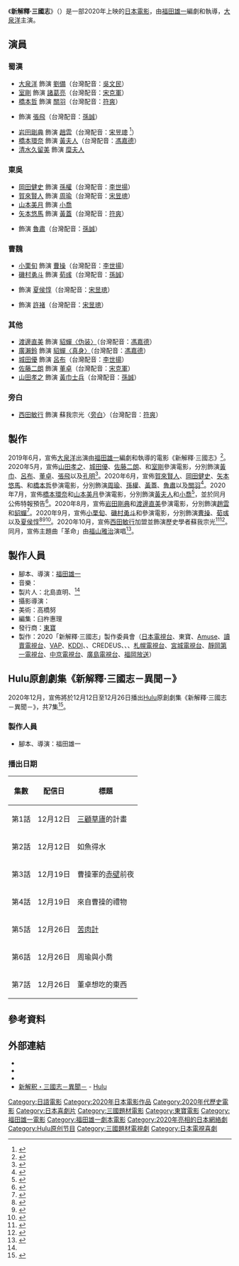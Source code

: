 {{noteTA
|G1=Show
|G2=Movie
|1=zh-cn:三国志新解;zh-hk:反轉三國志;zh-tw:新解釋·三國志;
}}
{{電影資訊框
| 片名 = 新解釋·三國志
| 電影原名 = {{lang|ja|新解釈・三國志}}
| 圖像 = Shinkaishaku Sangokushi.jpg
| 圖像說明 = 日本電影海報
| 片名表記 = {{Infobox name module
| japanese = 
| kana = 
}}
| 副標題 = 
| 導演 = [[福田雄一|福田雄一]]
| 監製 = {{Plainlist|
* 北島直明<ref name=":0">{{Cite web|title=大泉洋×福田雄一 ２人の奇才が初タッグでコメディ界の歴史を塗り替える! ?|url=https://getnavi.jp/entertainment/392289/|publisher=GetNavi web ゲットナビ|date=2019-06-14|accessdate=2020-09-03|language=ja}}</ref>
* {{lj|松橋真三|松橋真三}}<ref name=":0" />
}}
| 製片 = 
| 編劇 = 
| 劇本 = 福田雄一
| 故事 = 
| 原著 = 
| 旁白 = [[西田敏行|西田敏行]]
| 統籌 = 
| 主演 = {{Plainlist|
* [[大泉洋|大泉洋]]
* [[賀來賢人|賀來賢人]]
* [[橋本環奈|橋本環奈]]
* [[山本美月|山本美月]]
* [[岡田健史|岡田健史]]
* [[橋本哲|橋本哲]]
* {{lj|高橋努 (演員)|高橋努|高橋努}}
* [[岩田剛典|岩田剛典]]
* [[廣瀨鈴|廣瀨鈴]]
* [[渡邊直美|渡邊直美]]
* [[磯村勇斗|磯村勇斗]]
* [[矢本悠馬|矢本悠馬]]
* {{lj|阿部進之介|阿部進之介}}
* {{lj|一之瀬亘|一ノ瀬ワタル}} 
* {{lj|半海一晃|半海一晃}}
* [[室剛|室剛]]
* [[山田孝之|山田孝之]]
* [[城田優|城田優]]
* [[佐藤二朗|佐藤二朗]]
* [[小栗旬|小栗旬]]
* 西田敏行
}}
| 配樂 = {{lj|瀨川英史|瀬川英史}}
| 主題曲 = [[福山雅治|福山雅治]]《革命》
| 片尾曲 = 
| 攝影 = {{lj|工藤哲也|工藤哲也}}
| 剪輯 = 臼杵惠理
| 音效 =
| 製片商 = 2020「新解釋·三國志」製作委員會
| 片長 = 113分鐘
| 產地 = {{JPN}}
| 語言 = [[日語|日語]]
| 上映日期 = {{flagicon|JPN}}{{flagicon|TWN}} 2020年12月11日<br />{{flagicon|HKG}} 2021年3月4日
| 發行商   = {{flagicon|JPN}} [[東寶|東寶]]<br />{{flagicon|TWN}} [[車庫娛樂|車庫娛樂]]<br />{{flagicon|HKG}} [[羚邦集團|羚邦娛樂]]
| 發行日期 = 
| 公映許可 = 
| 預算 = 
| 票房 = 22億日圓（截至12月28日）
| 前集 = 
| 續集 = 
| 中國大陸片名 = 三国志新解
| 香港片名 = 反轉三國志
| 臺灣片名 = 新解釋·三國志
| 新加坡片名 = 
| 馬來西亞片名 = 
| 官方網站 = 
}}
《'''新解釋·三國志'''》（{{lang-ja|新解釈・三國志}}）是一部2020年上映的[[日本電影|日本電影]]，由[[福田雄一|福田雄一]]編劇和執導，[[大泉洋|大泉洋]]主演。

== 演員 ==
=== 蜀漢 ===
* [[大泉洋|大泉洋]] 飾演 [[劉備|劉備]]（台灣配音：[[吳文民|吳文民]]）
* [[室剛|室剛]] 飾演 [[諸葛亮|諸葛亮]]（台灣配音：[[宋克軍|宋克軍]]）
* [[橋本哲|橋本哲]] 飾演 [[關羽|關羽]]（台灣配音：[[符爽|符爽]]）
* {{lj|高橋努 (演員)|高橋努|高橋努}} 飾演 [[張飛|張飛]]（台灣配音：[[孫誠|孫誠]]）
* [[岩田剛典|岩田剛典]] 飾演 [[趙雲|趙雲]]（台灣配音：[[宋昱璁|宋昱璁]] <ref>{{Facebook page|profile=y|515985490228433|配音界的美乃滋 阿聰先生|date=2021-06-01|language=zh-tw}}</ref>）
* [[橋本環奈|橋本環奈]] 飾演 [[黃夫人|黃夫人]]（台灣配音：[[馮嘉德|馮嘉德]]）
* [[清水久留美|清水久留美]] 飾演 [[糜夫人|糜夫人]]

=== 東吳 ===
* [[岡田健史|岡田健史]] 飾演 [[孫權|孫權]]（台灣配音：[[李世揚|李世揚]]）
* [[賀來賢人|賀來賢人]] 飾演 [[周瑜|周瑜]]（台灣配音：[[宋昱璁|宋昱璁]]）
* [[山本美月|山本美月]] 飾演 [[小喬|小喬]]
* [[矢本悠馬|矢本悠馬]] 飾演 [[黃蓋|黃蓋]]（台灣配音：[[符爽|符爽]]）
* {{lj|半海一晃|半海一晃}} 飾演 [[魯肅|魯肅]]（台灣配音：[[孫誠|孫誠]]）

=== 曹魏 ===
* [[小栗旬|小栗旬]] 飾演 [[曹操|曹操]]（台灣配音：[[李世揚|李世揚]]）
* [[磯村勇斗|磯村勇斗]] 飾演 [[荀彧|荀彧]]（台灣配音：[[孫誠|孫誠]]）
* {{lj|阿部進之介|阿部進之介}} 飾演 [[夏侯惇|夏侯惇]]（台灣配音：[[宋昱璁|宋昱璁]]）
* {{lj|一之瀬亘|一ノ瀬ワタル}} 飾演 [[許褚|許褚]]（台灣配音：[[宋昱璁|宋昱璁]]）

=== 其他 ===
* [[渡邊直美|渡邊直美]] 飾演 [[貂蟬|貂蟬〈伪装〉]]（台灣配音：[[馮嘉德|馮嘉德]]）
* [[廣瀨鈴|廣瀨鈴]] 飾演 [[貂蟬|貂蟬〈真身〉]]（台灣配音：[[馮嘉德|馮嘉德]]）
* [[城田優|城田優]] 飾演 [[呂布|呂布]]（台灣配音：[[李世揚|李世揚]]）
* [[佐藤二朗|佐藤二朗]] 飾演 [[董卓|董卓]]（台灣配音：[[宋克軍|宋克軍]]）
* [[山田孝之|山田孝之]] 飾演 [[黃巾之亂|黃巾士兵]]（台灣配音：[[孫誠|孫誠]]）

=== 旁白 ===
* [[西田敏行|西田敏行]] 飾演 蘇我宗光〈[[旁白|旁白]]〉（台灣配音：[[符爽|符爽]]）

== 製作 ==
2019年6月，宣佈[[大泉洋|大泉洋]]出演由[[福田雄一|福田雄一]]編劇和執導的電影《新解釋·三國志》<ref>{{cite web|url=https://eiga.com/news/20190605/4/|title=大泉洋、福田雄一と初タッグ！オリジナル映画「新解釈・三國志」で愚痴と文句しか言わない劉備玄徳|publisher=映画.com|date=2019-06-05|accessdate=2020-09-03|language=ja|archive-date=2020-05-03|archive-url=https://web.archive.org/web/20200503102956/https://eiga.com/news/20190605/4/|dead-url=no}}</ref>。2020年5月，宣佈[[山田孝之|山田孝之]]、[[城田優|城田優]]、[[佐藤二朗|佐藤二朗]]、{{lj|高橋努 (演員)|高橋努|高橋努}}和[[室剛|室剛]]參演電影，分別飾演[[黃巾之亂|黃巾]]、[[呂布|呂布]]、[[董卓|董卓]]、[[張飛|張飛]]以及[[諸葛亮|孔明]]<ref>{{cite web|url=https://eiga.com/news/20200503/5/|title=山田孝之VS大泉洋！福田雄一監督「新解釈・三國志」で実写作品初共演　城田優＆佐藤二朗も参戦|publisher=映画.com|date=2020-05-03|accessdate=2020-09-03|language=ja|archive-date=2020-06-27|archive-url=https://web.archive.org/web/20200627085656/https://eiga.com/news/20200503/5/|dead-url=no}}</ref>。2020年6月，宣佈[[賀來賢人|賀來賢人]]、[[岡田健史|岡田健史]]、[[矢本悠馬|矢本悠馬]]、{{lj|半海一晃|半海一晃}}和[[橋本哲|橋本哲]]參演電影，分別飾演[[周瑜|周瑜]]、[[孫權|孫權]]、[[黃蓋|黃蓋]]、[[魯肅|魯肅]]以及[[關羽|關羽]]<ref>{{cite web|url=https://eiga.com/news/20200603/3/|title=賀来賢人＆岡田健史、福田雄一監督「新解釈・三國志」で初共演！矢本悠馬＆半海一晃も参戦|publisher=映画.com|date=2020-06-03|accessdate=2020-09-03|language=ja|archive-date=2020-06-15|archive-url=https://web.archive.org/web/20200615091827/https://eiga.com/news/20200603/3/|dead-url=no}}</ref>。2020年7月，宣佈[[橋本環奈|橋本環奈]]和[[山本美月|山本美月]]參演電影，分別飾演[[黃夫人|黃夫人]]和[[小橋|小喬]]<ref>{{cite web|url=https://eiga.com/news/20200703/5/|title=橋本環奈＆山本美月、福田雄一監督「新解釈・三國志」参戦！　美しき“最強の妻”役に|publisher=映画.com|date=2020-07-03|accessdate=2020-09-03|language=ja|archive-date=2020-07-29|archive-url=https://web.archive.org/web/20200729194517/https://eiga.com/news/20200703/5/|dead-url=no}}</ref>，並於同月公佈特報預告<ref>{{cite web|url=https://eiga.com/news/20200715/7/|title=「新解釈・三國志」特報完成　壮大なスケールから一転、“劉備”大泉洋×“孔明”ムロツヨシの掛け合いも!?|publisher=映画.com|date=2020-07-15|accessdate=2020-09-03|language=ja|archive-date=2020-07-16|archive-url=https://web.archive.org/web/20200716025836/https://eiga.com/news/20200715/7/|dead-url=no}}</ref>。2020年8月，宣佈[[岩田剛典|岩田剛典]]和[[渡邊直美|渡邊直美]]參演電影，分別飾演[[趙雲|趙雲]]和[[貂蟬|貂蟬]]<ref>{{cite web|url=https://eiga.com/news/20200803/5/|title=岩田剛典は忠義の武将・趙雲！渡辺直美は絶世の舞姫・貂蝉！ 大泉洋主演「新解釈・三國志」に出演|publisher=映画.com|date=2020-08-03|accessdate=2020-09-03|language=ja|archive-date=2020-08-16|archive-url=https://web.archive.org/web/20200816010038/https://eiga.com/news/20200803/5/|dead-url=no}}</ref>。2020年9月，宣佈[[小栗旬|小栗旬]]、[[磯村勇斗|磯村勇斗]]和{{lj|阿部進之介|阿部進之介}}參演電影，分別飾演[[曹操|曹操]]、[[荀彧|荀彧]]以及[[夏侯惇|夏侯惇]]<ref>{{cite web|url=https://eiga.com/news/20200903/8/|title=小栗旬が曹操！　大泉洋主演「新解釈・三國志」で福田雄一監督作に再参戦|publisher=映画.com|date=2020-09-03|accessdate=2020-09-03|language=ja|archive-date=2020-09-07|archive-url=https://web.archive.org/web/20200907113040/https://eiga.com/news/20200903/8/|dead-url=no}}</ref><ref>{{cite web|url=https://www.fujitv-view.jp/article/post-160682/|title=“革命のジョーカー”で参戦決定の小栗旬「できれば出たくない」映画「新解釈・三國志」追加キャスト解禁！|publisher=フジテレビュー!!|date=2020-09-03|accessdate=2020-09-03|language=ja|archive-date=2020-09-27|archive-url=https://web.archive.org/web/20200927220647/https://www.fujitv-view.jp/article/post-160682/|dead-url=no}}</ref><ref>{{cite web|url=https://www.oricon.co.jp/news/2171008/full/|title=小栗旬、魏王・曹操役も福田組参戦にボヤキ「毎回地獄です」|publisher=[[Oricon|Oricon]]|date=2020-09-03|accessdate=2020-09-03|language=ja}}</ref>。2020年10月，宣佈[[西田敏行|西田敏行]]加盟並飾演歷史學者蘇我宗光<ref>{{cite web|url=https://eiga.com/news/20201003/4/|title=西田敏行、福田雄一組に初参加！　大泉洋主演作「新解釈・三國志」で“語り部”に|publisher=映画.com|date=2020-10-03|accessdate=2020-10-03|language=ja|archive-date=2020-10-03|archive-url=https://web.archive.org/web/20201003061345/https://eiga.com/news/20201003/4/|dead-url=no}}</ref><ref>{{cite web|url=https://www.cinematoday.jp/news/N0118965|title=大泉洋『新解釈・三國志』西田敏行が語り部！|publisher=シネマトゥデイ|date=2020-10-03|accessdate=2020-10-03|language=ja}}</ref>。同月，宣佈主題曲「革命」由[[福山雅治|福山雅治]]演唱<ref>{{cite web|url=https://eiga.com/news/20201008/1/|title=「新解釈・三國志」主題歌は福山雅治！　大泉洋「おバカ過ぎる世界に引きずり込んで欲しくなかった」|publisher=映画.com|date=2020-10-08|accessdate=2020-10-08|language=ja|archive-date=2020-11-01|archive-url=https://web.archive.org/web/20201101110325/https://eiga.com/news/20201008/1/|dead-url=no}}</ref>。

== 製作人員 ==
* 腳本、導演：[[福田雄一|福田雄一]]
* 音樂：{{lj|瀨川英史|瀬川英史}}
* 製片人：北島直明、{{lj|松橋真三|松橋真三}}<ref name=":0" />
* 攝影導演：{{lj|工藤哲也|工藤哲也}}
* 美術：高橋努
* 編集：臼杵惠理
* 發行商：[[東寶|東寶]]
* 製作：2020「新解釋·三國志」製作委員會（[[日本電視台|日本電視台]]、東寶、[[Amuse|Amuse]]、[[讀賣電視台|讀賣電視台]]、[[VAP|VAP]]、[[KDDI|KDDI]]、{{lj|JR東日本企劃|ジェイアール東日本企画}}、CREDEUS、{{lj|CREATIVE OFFICE CUE|CREATIVE OFFICE CUE}}、{{lj|GYAO!|GYAO!}}、[[札幌電視台|札幌電視台]]、[[宮城電視台|宮城電視台]]、[[靜岡第一電視台|靜岡第一電視台]]、[[中京電視台|中京電視台]]、[[廣島電視台|廣島電視台]]、[[福岡放送|福岡放送]]）

==Hulu原創劇集《新解釋·三國志－異聞－》==
2020年12月，宣佈將於12月12日至12月26日播出[[Hulu|Hulu]]原創劇集《新解釋·三國志－異聞－》，共7集<ref>{{cite web|url=https://natalie.mu/eiga/news/407485|title=大泉洋ら「新解釈・三國志」キャストが集結、Huluオリジナルストーリー配信決定|publisher=[[Natalie_(網站)|Natalie]]|date=2020-12-04|accessdate=2020-12-04|language=ja|archive-date=2021-01-16|archive-url=https://web.archive.org/web/20210116062524/https://natalie.mu/eiga/news/407485|dead-url=no}}</ref>。

=== 製作人員 ===
* 腳本、導演：福田雄一

=== 播出日期 ===
{| class="wikitable" style="text-align:center"
!集數
!配信日
!標題
|-
|第1話
|12月12日
|[[三顧草廬|三顧草廬]]的計畫
|-
|第2話
|12月12日
|如魚得水
|-
|第3話
|12月19日
|曹操軍的[[赤壁之戰|赤壁]]前夜
|-
|第4話
|12月19日
|來自曹操的禮物
|-
|第5話
|12月26日
|[[苦肉計|苦肉計]]
|-
|第6話
|12月26日
|周瑜與小喬
|-
|第7話
|12月26日
|董卓想吃的東西
|}

== 參考資料 ==
{{Reflist|30em}}

== 外部連結 ==
* {{Official|http://shinkaishaku-sangokushi.com/index.html}}{{ja}}
* {{Twitter|new_sangokushi}}{{ja}}
* {{Instagram|new_sangokushi}}{{ja}}
* [https://www.hulu.jp/the-untold-tale-of-the-three-kingdoms-side-story 新解釈・三國志－異聞－] {{Wayback|url=https://www.hulu.jp/the-untold-tale-of-the-three-kingdoms-side-story |date=20210127093302 }} - [[Hulu|Hulu]]

{{2020年日本時代電視劇}}
{{DEFAULTSORT:Shinkaishaku Sangokushi}}
[[Category:日語電影|Category:日語電影]]
[[Category:2020年日本電影作品|Category:2020年日本電影作品]]
[[Category:2020年代歷史電影|Category:2020年代歷史電影]]
[[Category:日本喜劇片|Category:日本喜劇片]]
[[Category:三國題材電影|Category:三國題材電影]]
[[Category:東寶電影|Category:東寶電影]]
[[Category:福田雄一電影|Category:福田雄一電影]]
[[Category:福田雄一劇本電影|Category:福田雄一劇本電影]]
[[Category:2020年亮相的日本網絡劇|Category:2020年亮相的日本網絡劇]]
[[Category:Hulu原创节目|Category:Hulu原创节目]]
[[Category:三國題材電視劇|Category:三國題材電視劇]]
[[Category:日本電視喜劇|Category:日本電視喜劇]]